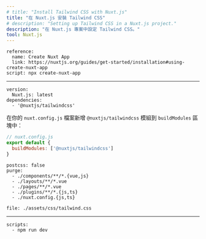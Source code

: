 ```yaml
---
# title: "Install Tailwind CSS with Nuxt.js"
title: "在 Nuxt.js 安裝 Tailwind CSS"
# description: "Setting up Tailwind CSS in a Nuxt.js project."
description: "在 Nuxt.js 專案中設定 Tailwind CSS。"
tool: Nuxt.js
---
```



```preval installation
reference:
  name: Create Nuxt App
  link: https://nuxtjs.org/guides/get-started/installation#using-create-nuxt-app
script: npx create-nuxt-app
```

---

```preval setup
version:
  Nuxt.js: latest
dependencies:
  - '@nuxtjs/tailwindcss'
```

<!-- Add the `@nuxtjs/tailwindcss` module to the `buildModules` section of your `nuxt.config.js` file: -->
在你的 `nuxt.config.js` 檔案新增 `@nuxtjs/tailwindcss` 模組到 `buildModules` 區塊中：

```js
// nuxt.config.js
export default {
  buildModules: ['@nuxtjs/tailwindcss']
}
```

```preval configuration
postcss: false
purge:
  - ./components/**/*.{vue,js}
  - ./layouts/**/*.vue
  - ./pages/**/*.vue
  - ./plugins/**/*.{js,ts}
  - ./nuxt.config.{js,ts}
```

```preval include
file: ./assets/css/tailwind.css
```

---

```preval finish
scripts:
  - npm run dev
```

